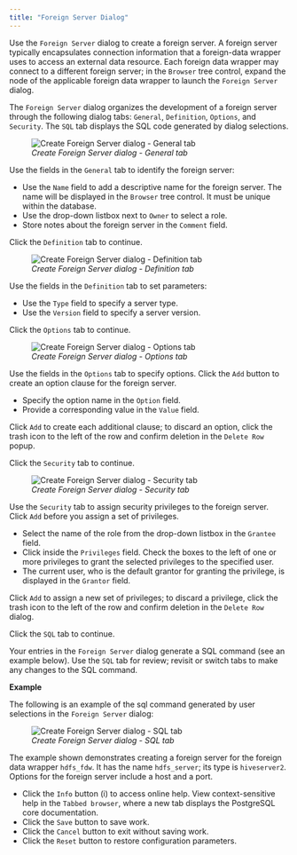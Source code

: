 ```yaml
---
title: "Foreign Server Dialog"
---
```


<div id="foreign_server_dialog" class="registered_link"></div>

Use the `Foreign Server` dialog to create a foreign server. A foreign server typically encapsulates connection information that a foreign-data wrapper uses to access an external data resource. Each foreign data wrapper may connect to a different foreign server; in the `Browser` tree control, expand the node of the applicable foreign data wrapper to launch the `Foreign Server` dialog.

The `Foreign Server` dialog organizes the development of a foreign server through the following dialog tabs: `General`, `Definition`, `Options`, and `Security`. The `SQL` tab displays the SQL code generated by dialog selections.

<figure><img src="../../images/foreign_server_general.png" class="align-center" alt="Create Foreign Server dialog - General tab" /><figcaption aria-hidden="true"><em>Create Foreign Server dialog - General tab</em></figcaption></figure>

Use the fields in the `General` tab to identify the foreign server:

-   Use the `Name` field to add a descriptive name for the foreign server. The name will be displayed in the `Browser` tree control. It must be unique within the database.
-   Use the drop-down listbox next to `Owner` to select a role.
-   Store notes about the foreign server in the `Comment` field.

Click the `Definition` tab to continue.

<figure><img src="../../images/foreign_server_definition.png" class="align-center" alt="Create Foreign Server dialog - Definition tab" /><figcaption aria-hidden="true"><em>Create Foreign Server dialog - Definition tab</em></figcaption></figure>

Use the fields in the `Definition` tab to set parameters:

-   Use the `Type` field to specify a server type.
-   Use the `Version` field to specify a server version.

Click the `Options` tab to continue.

<figure><img src="../../images/foreign_server_options.png" class="align-center" alt="Create Foreign Server dialog - Options tab" /><figcaption aria-hidden="true"><em>Create Foreign Server dialog - Options tab</em></figcaption></figure>

Use the fields in the `Options` tab to specify options. Click the `Add` button to create an option clause for the foreign server.

-   Specify the option name in the `Option` field.
-   Provide a corresponding value in the `Value` field.

Click `Add` to create each additional clause; to discard an option, click the trash icon to the left of the row and confirm deletion in the `Delete Row` popup.

Click the `Security` tab to continue.

<figure><img src="../../images/foreign_server_security.png" class="align-center" alt="Create Foreign Server dialog - Security tab" /><figcaption aria-hidden="true"><em>Create Foreign Server dialog - Security tab</em></figcaption></figure>

Use the `Security` tab to assign security privileges to the foreign server. Click `Add` before you assign a set of privileges.

-   Select the name of the role from the drop-down listbox in the `Grantee` field.
-   Click inside the `Privileges` field. Check the boxes to the left of one or more privileges to grant the selected privileges to the specified user.
-   The current user, who is the default grantor for granting the privilege, is displayed in the `Grantor` field.

Click `Add` to assign a new set of privileges; to discard a privilege, click the trash icon to the left of the row and confirm deletion in the `Delete Row` dialog.

Click the `SQL` tab to continue.

Your entries in the `Foreign Server` dialog generate a SQL command (see an example below). Use the `SQL` tab for review; revisit or switch tabs to make any changes to the SQL command.

**Example**

The following is an example of the sql command generated by user selections in the `Foreign Server` dialog:

<figure><img src="../../images/foreign_server_sql.png" class="align-center" alt="Create Foreign Server dialog - SQL tab" /><figcaption aria-hidden="true"><em>Create Foreign Server dialog - SQL tab</em></figcaption></figure>

The example shown demonstrates creating a foreign server for the foreign data wrapper `hdfs_fdw`. It has the name `hdfs_server`; its type is `hiveserver2`. Options for the foreign server include a host and a port.

-   Click the `Info` button (i) to access online help. View context-sensitive help in the `Tabbed browser`, where a new tab displays the PostgreSQL core documentation.
-   Click the `Save` button to save work.
-   Click the `Cancel` button to exit without saving work.
-   Click the `Reset` button to restore configuration parameters.

